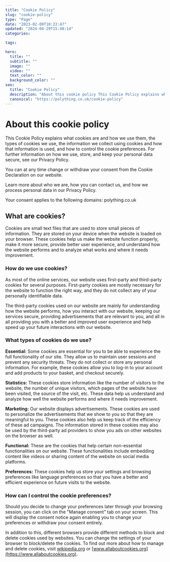 ```yaml
---
title: "Cookie Policy"
slug: "cookie-policy"
type: "Page"
date: "2023-02-09T10:22:47"
updated: "2024-04-29T15:40:14"
categories:

tags:

hero:
  title: ""
  subtitle: ""
  image: ""
  video: ""
  text_color: ""
  background_color: ""
seo:
  title: "Cookie Policy"
  description: "About this cookie policy This Cookie Policy explains what cookies are and how we use"
  canonical: "https://polything.co.uk/cookie-policy"
---
```


# About this cookie policy

This Cookie Policy explains what cookies are and how we use them, the types of cookies we use, the information we collect using cookies and how that information is used, and how to control the cookie preferences. For further information on how we use, store, and keep your personal data secure, see our Privacy Policy.

You can at any time change or withdraw your consent from the Cookie Declaration on our website.

Learn more about who we are, how you can contact us, and how we process personal data in our Privacy Policy.

Your consent applies to the following domains: polything.co.uk

## What are cookies?

Cookies are small text files that are used to store small pieces of information. They are stored on your device when the website is loaded on your browser. These cookies help us make the website function properly, make it more secure, provide better user experience, and understand how the website performs and to analyze what works and where it needs improvement.

### How do we use cookies?

As most of the online services, our website uses first-party and third-party cookies for several purposes. First-party cookies are mostly necessary for the website to function the right way, and they do not collect any of your personally identifiable data.

The third-party cookies used on our website are mainly for understanding how the website performs, how you interact with our website, keeping our services secure, providing advertisements that are relevant to you, and all in all providing you with a better and improved user experience and help speed up your future interactions with our website.

### What types of cookies do we use?

**Essential:** Some cookies are essential for you to be able to experience the full functionality of our site. They allow us to maintain user sessions and prevent any security threats. They do not collect or store any personal information. For example, these cookies allow you to log-in to your account and add products to your basket, and checkout securely.

**Statistics:** These cookies store information like the number of visitors to the website, the number of unique visitors, which pages of the website have been visited, the source of the visit, etc. These data help us understand and analyze how well the website performs and where it needs improvement.

**Marketing:** Our website displays advertisements. These cookies are used to personalize the advertisements that we show to you so that they are meaningful to you. These cookies also help us keep track of the efficiency of these ad campaigns. The information stored in these cookies may also be used by the third-party ad providers to show you ads on other websites on the browser as well.

**Functional:** These are the cookies that help certain non-essential functionalities on our website. These functionalities include embedding content like videos or sharing content of the website on social media platforms.

**Preferences:** These cookies help us store your settings and browsing preferences like language preferences so that you have a better and efficient experience on future visits to the website.

### How can I control the cookie preferences?

Should you decide to change your preferences later through your browsing session, you can click on the "Manage consent" tab on your screen. This will display the consent notice again enabling you to change your preferences or withdraw your consent entirely.

In addition to this, different browsers provide different methods to block and delete cookies used by websites. You can change the settings of your browser to block/delete the cookies. To find out more about how to manage and delete cookies, visit [wikipedia.org](https://wikipedia.org) or [www.allaboutcookies.org](https://www.allaboutcookies.org).